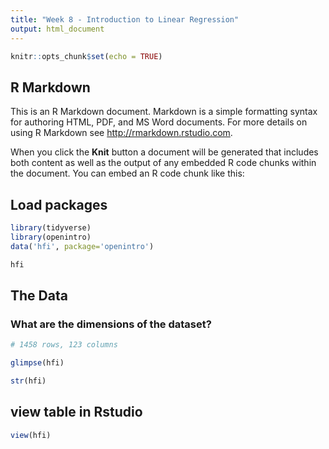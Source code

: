 ```yaml
---
title: "Week 8 - Introduction to Linear Regression"
output: html_document
---
```


```r
knitr::opts_chunk$set(echo = TRUE)
```

## R Markdown

This is an R Markdown document. Markdown is a simple formatting syntax for authoring HTML, PDF, and MS Word documents. For more details on using R Markdown see <http://rmarkdown.rstudio.com>.

When you click the **Knit** button a document will be generated that includes both content as well as the output of any embedded R code chunks within the document. You can embed an R code chunk like this:


## Load packages
```r
library(tidyverse)
library(openintro)
data('hfi', package='openintro')
```


```r
hfi
```

## The Data
### What are the dimensions of the dataset?
```r
# 1458 rows, 123 columns
```

```r
glimpse(hfi)
```


```r
str(hfi)
```

## view table in Rstudio
```r
view(hfi)
```


```r

```


```r

```


